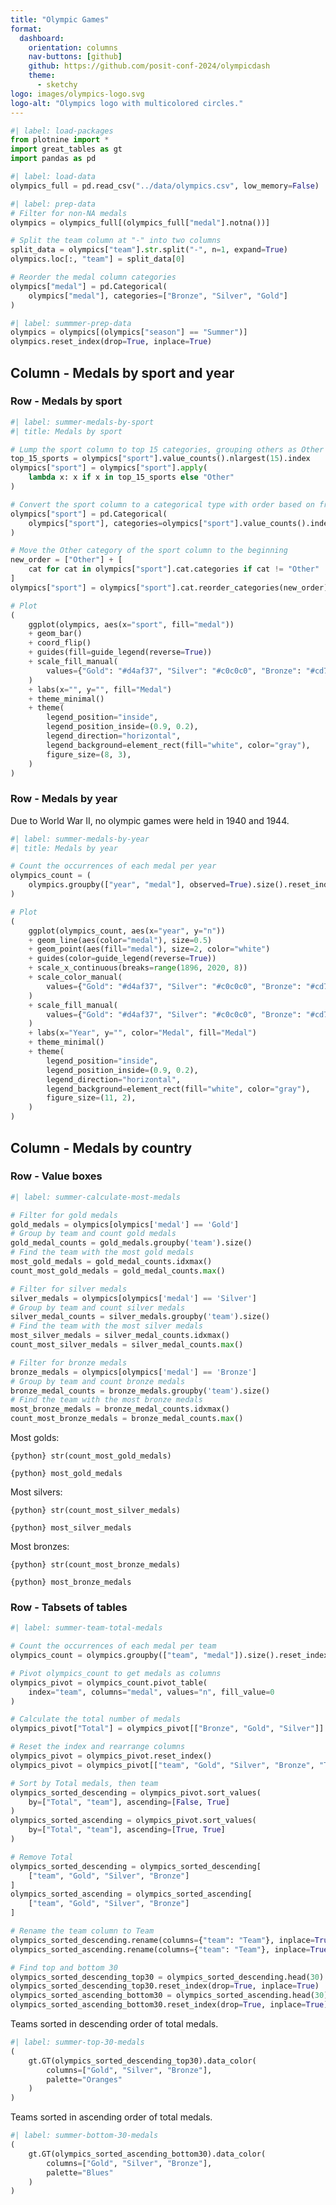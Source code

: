 ```yaml
---
title: "Olympic Games"
format: 
  dashboard:
    orientation: columns
    nav-buttons: [github]
    github: https://github.com/posit-conf-2024/olympicdash
    theme:
      - sketchy
logo: images/olympics-logo.svg
logo-alt: "Olympics logo with multicolored circles."
---
```


```python
#| label: load-packages
from plotnine import *
import great_tables as gt
import pandas as pd
```

```python
#| label: load-data
olympics_full = pd.read_csv("../data/olympics.csv", low_memory=False)
```

```python
#| label: prep-data
# Filter for non-NA medals
olympics = olympics_full[(olympics_full["medal"].notna())]

# Split the team column at "-" into two columns
split_data = olympics["team"].str.split("-", n=1, expand=True)
olympics.loc[:, "team"] = split_data[0]

# Reorder the medal column categories
olympics["medal"] = pd.Categorical(
    olympics["medal"], categories=["Bronze", "Silver", "Gold"]
)
```

```python
#| label: summmer-prep-data
olympics = olympics[(olympics["season"] == "Summer")]
olympics.reset_index(drop=True, inplace=True)
```

## Column - Medals by sport and year {width=65%}

### Row - Medals by sport {height=60%}

```python
#| label: summer-medals-by-sport
#| title: Medals by sport

# Lump the sport column to top 15 categories, grouping others as Other
top_15_sports = olympics["sport"].value_counts().nlargest(15).index
olympics["sport"] = olympics["sport"].apply(
    lambda x: x if x in top_15_sports else "Other"
)

# Convert the sport column to a categorical type with order based on frequency, and reverse the order
olympics["sport"] = pd.Categorical(
    olympics["sport"], categories=olympics["sport"].value_counts().index[::-1]
)

# Move the Other category of the sport column to the beginning
new_order = ["Other"] + [
    cat for cat in olympics["sport"].cat.categories if cat != "Other"
]
olympics["sport"] = olympics["sport"].cat.reorder_categories(new_order)

# Plot
(
    ggplot(olympics, aes(x="sport", fill="medal"))
    + geom_bar()
    + coord_flip()
    + guides(fill=guide_legend(reverse=True))
    + scale_fill_manual(
        values={"Gold": "#d4af37", "Silver": "#c0c0c0", "Bronze": "#cd7f32"}
    )
    + labs(x="", y="", fill="Medal")
    + theme_minimal()
    + theme(
        legend_position="inside",
        legend_position_inside=(0.9, 0.2),
        legend_direction="horizontal",
        legend_background=element_rect(fill="white", color="gray"),
        figure_size=(8, 3),
    )
)
```

### Row - Medals by year {height=40%}

::: {.card title="Medals by year"}
Due to World War II, no olympic games were held in 1940 and 1944.

```python
#| label: summer-medals-by-year
#| title: Medals by year

# Count the occurrences of each medal per year
olympics_count = (
    olympics.groupby(["year", "medal"], observed=True).size().reset_index(name="n")
)

# Plot
(
    ggplot(olympics_count, aes(x="year", y="n"))
    + geom_line(aes(color="medal"), size=0.5)
    + geom_point(aes(fill="medal"), size=2, color="white")
    + guides(color=guide_legend(reverse=True))
    + scale_x_continuous(breaks=range(1896, 2020, 8))
    + scale_color_manual(
        values={"Gold": "#d4af37", "Silver": "#c0c0c0", "Bronze": "#cd7f32"}
    )
    + scale_fill_manual(
        values={"Gold": "#d4af37", "Silver": "#c0c0c0", "Bronze": "#cd7f32"}
    )
    + labs(x="Year", y="", color="Medal", fill="Medal")
    + theme_minimal()
    + theme(
        legend_position="inside",
        legend_position_inside=(0.9, 0.2),
        legend_direction="horizontal",
        legend_background=element_rect(fill="white", color="gray"),
        figure_size=(11, 2),
    )
)
```
:::

## Column - Medals by country {width=35%}

### Row - Value boxes {height=30%}

```python
#| label: summer-calculate-most-medals

# Filter for gold medals
gold_medals = olympics[olympics['medal'] == 'Gold']
# Group by team and count gold medals
gold_medal_counts = gold_medals.groupby('team').size()
# Find the team with the most gold medals
most_gold_medals = gold_medal_counts.idxmax()
count_most_gold_medals = gold_medal_counts.max()

# Filter for silver medals
silver_medals = olympics[olympics['medal'] == 'Silver']
# Group by team and count silver medals
silver_medal_counts = silver_medals.groupby('team').size()
# Find the team with the most silver medals
most_silver_medals = silver_medal_counts.idxmax()
count_most_silver_medals = silver_medal_counts.max()

# Filter for bronze medals
bronze_medals = olympics[olympics['medal'] == 'Bronze']
# Group by team and count bronze medals
bronze_medal_counts = bronze_medals.groupby('team').size()
# Find the team with the most bronze medals
most_bronze_medals = bronze_medal_counts.idxmax()
count_most_bronze_medals = bronze_medal_counts.max()
```

::: {.valuebox icon="award-fill" color="#d4af37"}
Most golds: 

`{python} str(count_most_gold_medals)`

`{python} most_gold_medals`
:::

::: {.valuebox icon="award-fill" color="#c0c0c0"}
Most silvers: 

`{python} str(count_most_silver_medals)`

`{python} most_silver_medals`
:::

::: {.valuebox icon="award-fill" color="#cd7f32"}
Most bronzes: 

`{python} str(count_most_bronze_medals)`

`{python} most_bronze_medals`
:::

### Row - Tabsets of tables {height=70% .tabset}

```python
#| label: summer-team-total-medals

# Count the occurrences of each medal per team
olympics_count = olympics.groupby(["team", "medal"]).size().reset_index(name="n")

# Pivot olympics_count to get medals as columns
olympics_pivot = olympics_count.pivot_table(
    index="team", columns="medal", values="n", fill_value=0
)

# Calculate the total number of medals
olympics_pivot["Total"] = olympics_pivot[["Bronze", "Gold", "Silver"]].sum(axis=1)

# Reset the index and rearrange columns
olympics_pivot = olympics_pivot.reset_index()
olympics_pivot = olympics_pivot[["team", "Gold", "Silver", "Bronze", "Total"]]

# Sort by Total medals, then team
olympics_sorted_descending = olympics_pivot.sort_values(
    by=["Total", "team"], ascending=[False, True]
)
olympics_sorted_ascending = olympics_pivot.sort_values(
    by=["Total", "team"], ascending=[True, True]
)

# Remove Total
olympics_sorted_descending = olympics_sorted_descending[
    ["team", "Gold", "Silver", "Bronze"]
]
olympics_sorted_ascending = olympics_sorted_ascending[
    ["team", "Gold", "Silver", "Bronze"]
]

# Rename the team column to Team
olympics_sorted_descending.rename(columns={"team": "Team"}, inplace=True)
olympics_sorted_ascending.rename(columns={"team": "Team"}, inplace=True)

# Find top and bottom 30
olympics_sorted_descending_top30 = olympics_sorted_descending.head(30)
olympics_sorted_descending_top30.reset_index(drop=True, inplace=True)
olympics_sorted_ascending_bottom30 = olympics_sorted_ascending.head(30)
olympics_sorted_ascending_bottom30.reset_index(drop=True, inplace=True)
```

::: {.card title="Top 30 total medals"}
Teams sorted in descending order of total medals.

```python
#| label: summer-top-30-medals
(
    gt.GT(olympics_sorted_descending_top30).data_color(
        columns=["Gold", "Silver", "Bronze"],
        palette="Oranges"
    )
)
```
:::

::: {.card title="Bottom 30 total medals"}
Teams sorted in ascending order of total medals.

```python
#| label: summer-bottom-30-medals
(
    gt.GT(olympics_sorted_ascending_bottom30).data_color(
        columns=["Gold", "Silver", "Bronze"],
        palette="Blues"
    )
)
```
:::


